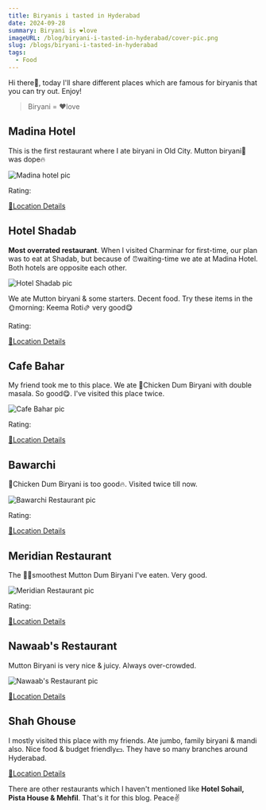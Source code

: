 ```yaml
---
title: Biryanis i tasted in Hyderabad
date: 2024-09-28
summary: Biryani is ❤️love
imageURL: /blog/biryani-i-tasted-in-hyderabad/cover-pic.png
slug: /blogs/biryani-i-tasted-in-hyderabad
tags:
  - Food
---
```



Hi there👋, today I'll share different places which are famous for biryanis that you can try out. Enjoy!

> Biryani = ❤️love

<H2>Madina Hotel</H2>

This is the first restaurant where I ate biryani in Old City. Mutton biryani🥘 was dope🔥

![Madina hotel pic](/blog/biryani-i-tasted-in-hyderabad/madina-hotel.jpg)

Rating:

<Rating count={5} />

[📍Location Details](https://maps.app.goo.gl/xAR7WSg9tog7B21T8)

<H2>Hotel Shadab</H2>

**Most overrated restaurant**. When I visited Charminar for first-time, our plan was to eat at Shadab, but because of ⏰waiting-time we ate at Madina Hotel. Both hotels are opposite each other.

![Hotel Shadab pic](/blog/biryani-i-tasted-in-hyderabad/shadab.png)

We ate Mutton biryani & some starters. Decent food. Try these items in the 🌞morning: Keema Roti🫔 very good😋

Rating:

<Rating count={3.5} />

[📍Location Details](https://maps.app.goo.gl/RoiQhnwY6jFamMBk6)

<H2>Cafe Bahar</H2>

My friend took me to this place. We ate 🍗Chicken Dum Biryani with double masala. So good😋. I've visited this place twice.

![Cafe Bahar pic](/blog/biryani-i-tasted-in-hyderabad/cafe-bahar.jpg)

Rating:

<Rating count={4.5} />

[📍Location Details](https://maps.app.goo.gl/or6do58XUWC5oYos5)

<H2>Bawarchi</H2>

🍗Chicken Dum Biryani is too good🔥. Visited twice till now.

![Bawarchi Restaurant pic](/blog/biryani-i-tasted-in-hyderabad/bawachi.jpg)

Rating:

<Rating count={5} />

[📍Location Details](https://maps.app.goo.gl/iQmFm54oeZ7vyq8q6)

<H2>Meridian Restaurant</H2>

The 💁‍♂️smoothest Mutton Dum Biryani I've eaten. Very good.

![Meridian Restaurant pic](/blog/biryani-i-tasted-in-hyderabad/meridian.jpg)

Rating:

<Rating count={4} />

[📍Location Details](https://maps.app.goo.gl/RerM91yQ2qinHVMB6)

<H2>Nawaab's Restaurant</H2>

Mutton Biryani is very nice & juicy. Always over-crowded.

![Nawaab's Restaurant pic](/blog/biryani-i-tasted-in-hyderabad/nawabs.jpg)

<Rating count={4.5} />

[📍Location Details](https://maps.app.goo.gl/zkt9XxCfd3vhcFUf9)

<H2>Shah Ghouse</H2>

I mostly visited this place with my friends. Ate jumbo, family biryani & mandi also. Nice food & budget friendly💵. They have so many branches around Hyderabad.

<Rating count={4} />

[📍Location Details](https://maps.app.goo.gl/b7CZARsKoF1V5sfg9)

There are other restaurants which I haven't mentioned like **Hotel Sohail, Pista House & Mehfil**. That's it for this blog. Peace✌️
